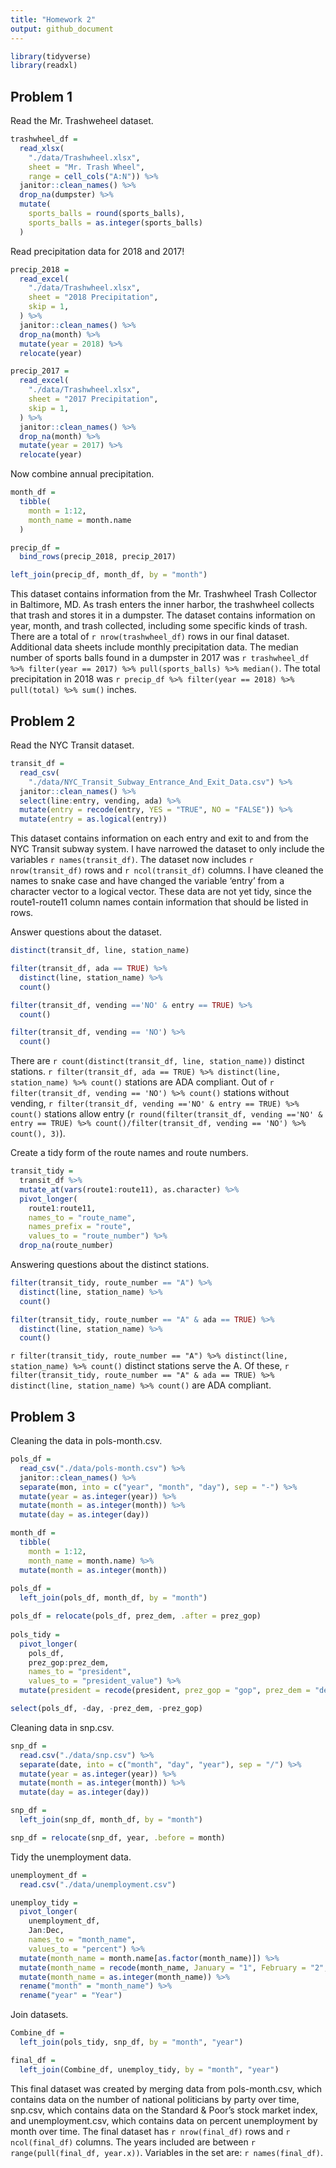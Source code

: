 ```yaml
---
title: "Homework 2"
output: github_document
---
```


```r
library(tidyverse)
library(readxl)
```

## Problem 1 

Read the Mr. Trashweheel dataset. 

```r
trashwheel_df = 
  read_xlsx(
    "./data/Trashwheel.xlsx",
    sheet = "Mr. Trash Wheel",
    range = cell_cols("A:N")) %>% 
  janitor::clean_names() %>% 
  drop_na(dumpster) %>% 
  mutate(
    sports_balls = round(sports_balls),
    sports_balls = as.integer(sports_balls)
  ) 
```

Read precipitation data for 2018 and 2017!

```r
precip_2018 = 
  read_excel(
    "./data/Trashwheel.xlsx",
    sheet = "2018 Precipitation",
    skip = 1,
  ) %>% 
  janitor::clean_names() %>% 
  drop_na(month) %>% 
  mutate(year = 2018) %>% 
  relocate(year)

precip_2017 = 
  read_excel(
    "./data/Trashwheel.xlsx",
    sheet = "2017 Precipitation",
    skip = 1,
  ) %>% 
  janitor::clean_names() %>% 
  drop_na(month) %>% 
  mutate(year = 2017) %>% 
  relocate(year)
```

Now combine annual precipitation. 

```r
month_df = 
  tibble(
    month = 1:12,
    month_name = month.name
  )

precip_df = 
  bind_rows(precip_2018, precip_2017) 

left_join(precip_df, month_df, by = "month")
```


This dataset contains information from the Mr. Trashwheel Trash Collector in Baltimore, MD. As trash enters the inner harbor, the trashwheel collects that trash and stores it in a dumpster. The dataset contains information on year, month, and trash collected, including some specific kinds of trash. There are a total of `r nrow(trashwheel_df)` rows in our final dataset. Additional data sheets include monthly precipitation data. The median number of sports balls found in a dumpster in 2017 was `r trashwheel_df %>% filter(year == 2017) %>% pull(sports_balls) %>% median()`. The total precipitation in 2018 was `r precip_df %>% filter(year == 2018) %>% pull(total) %>% sum()` inches.


## Problem 2

Read the NYC Transit dataset. 

```r
transit_df = 
  read_csv(
    "./data/NYC_Transit_Subway_Entrance_And_Exit_Data.csv") %>% 
  janitor::clean_names() %>% 
  select(line:entry, vending, ada) %>% 
  mutate(entry = recode(entry, YES = "TRUE", NO = "FALSE")) %>% 
  mutate(entry = as.logical(entry))

```

This dataset contains information on each entry and exit to and from the NYC Transit subway system. I have narrowed the dataset to only include the variables `r names(transit_df)`. The dataset now includes `r nrow(transit_df)` rows and `r ncol(transit_df)` columns. I have cleaned the names to snake case and have changed the variable 'entry' from a character vector to a logical vector. These data are not yet tidy, since the route1-route11 column names contain information that should be listed in rows. 

Answer questions about the dataset. 

```r
distinct(transit_df, line, station_name)

filter(transit_df, ada == TRUE) %>% 
  distinct(line, station_name) %>% 
  count()

filter(transit_df, vending =='NO' & entry == TRUE) %>% 
  count()

filter(transit_df, vending == 'NO') %>% 
  count()
```

There are `r count(distinct(transit_df, line, station_name))` distinct stations. `r filter(transit_df, ada == TRUE) %>% distinct(line, station_name) %>% count()` stations are ADA compliant. Out of `r filter(transit_df, vending == 'NO') %>% count()` stations without vending, `r filter(transit_df, vending =='NO' & entry == TRUE) %>% count()` stations allow entry (`r round(filter(transit_df, vending =='NO' & entry == TRUE) %>% count()/filter(transit_df, vending == 'NO') %>% count(), 3)`). 

Create a tidy form of the route names and route numbers. 

```r
transit_tidy =
  transit_df %>%
  mutate_at(vars(route1:route11), as.character) %>%
  pivot_longer(
    route1:route11,
    names_to = "route_name",
    names_prefix = "route",
    values_to = "route_number") %>%
  drop_na(route_number)
```

Answering questions about the distinct stations.

```r
filter(transit_tidy, route_number == "A") %>% 
  distinct(line, station_name) %>% 
  count()

filter(transit_tidy, route_number == "A" & ada == TRUE) %>% 
  distinct(line, station_name) %>% 
  count()
```

`r filter(transit_tidy, route_number == "A") %>% distinct(line, station_name) %>% count()` distinct stations serve the A. Of these, `r filter(transit_tidy, route_number == "A" & ada == TRUE) %>% distinct(line, station_name) %>% count()` are ADA compliant.


## Problem 3

Cleaning the data in pols-month.csv. 

```r
pols_df = 
  read_csv("./data/pols-month.csv") %>% 
  janitor::clean_names() %>% 
  separate(mon, into = c("year", "month", "day"), sep = "-") %>% 
  mutate(year = as.integer(year)) %>% 
  mutate(month = as.integer(month)) %>% 
  mutate(day = as.integer(day)) 

month_df = 
  tibble(
    month = 1:12,
    month_name = month.name) %>% 
  mutate(month = as.integer(month))
  
pols_df = 
  left_join(pols_df, month_df, by = "month")

pols_df = relocate(pols_df, prez_dem, .after = prez_gop)
  
pols_tidy =
  pivot_longer(
    pols_df,
    prez_gop:prez_dem,
    names_to = "president",
    values_to = "president_value") %>% 
  mutate(president = recode(president, prez_gop = "gop", prez_dem = "dem"))

select(pols_df, -day, -prez_dem, -prez_gop)
```

Cleaning data in snp.csv. 

```r
snp_df = 
  read.csv("./data/snp.csv") %>% 
  separate(date, into = c("month", "day", "year"), sep = "/") %>% 
  mutate(year = as.integer(year)) %>% 
  mutate(month = as.integer(month)) %>% 
  mutate(day = as.integer(day)) 

snp_df = 
  left_join(snp_df, month_df, by = "month")

snp_df = relocate(snp_df, year, .before = month)

```

Tidy the unemployment data. 

```r
unemployment_df = 
  read.csv("./data/unemployment.csv") 

unemploy_tidy = 
  pivot_longer(
    unemployment_df,
    Jan:Dec,
    names_to = "month_name",
    values_to = "percent") %>% 
  mutate(month_name = month.name[as.factor(month_name)]) %>% 
  mutate(month_name = recode(month_name, January = "1", February = "2", March = "3", April = "4", May = "5", June = "6", July = "7", August = "8", September = "9", October = "10", November = "11", December = "12")) %>% 
  mutate(month_name = as.integer(month_name)) %>%
  rename("month" = "month_name") %>% 
  rename("year" = "Year")

```

Join datasets.

```r
Combine_df = 
  left_join(pols_tidy, snp_df, by = "month", "year")

final_df = 
  left_join(Combine_df, unemploy_tidy, by = "month", "year") 
```

This final dataset was created by merging data from pols-month.csv, which contains data on the number of national politicians by party over time, snp.csv, which contains data on the Standard & Poor's stock market index, and unemployment.csv, which contains data on percent unemployment by month over time. The final dataset has `r nrow(final_df)` rows and `r ncol(final_df)` columns. The years included are between `r range(pull(final_df, year.x))`. Variables in the set are: `r names(final_df)`. 
